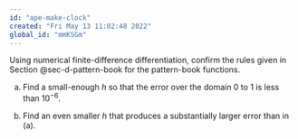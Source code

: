 ```yaml
---
id: "ape-make-clock"
created: "Fri May 13 11:02:48 2022"
global_id: "mmKSGm"
---
```



Using numerical finite-difference differentiation, confirm the rules given in Section @sec-d-pattern-book for the pattern-book functions. 

a) Find a small-enough $h$ so that the error over the domain 0 to 1 is less than $10^{-6}$.

b) Find an even smaller $h$ that produces a substantially larger error than in (a).


